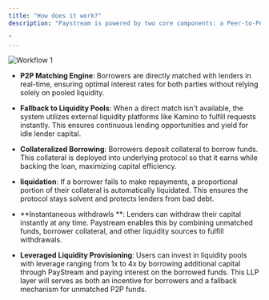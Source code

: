 ```yaml
---
title: "How does it work?"
description: "Paystream is powered by two core components: a Peer-to-Peer (P2P) Matching Engine and a set of integrated Underlying Markets.

"
---
```


![Workflow 1](./images/workflow-1.png)


- **P2P Matching Engine**: Borrowers are directly matched with lenders in real-time, ensuring optimal interest rates for both parties without relying solely on pooled liquidity.

- **Fallback to Liquidity Pools**: When a direct match isn't available, the system utilizes external liquidity platforms like Kamino to fulfill requests instantly. This ensures continuous lending opportunities and yield for idle lender capital.

- **Collateralized Borrowing**: Borrowers deposit collateral to borrow funds. This collateral is deployed into underlying protocol so that it earns while backing the loan, maximizing capital efficiency.

- **liquidation**: If a borrower fails to make repayments, a proportional portion of their collateral is automatically liquidated. This ensures the protocol stays solvent and protects lenders from bad debt.

- **Instantaneous withdrawls **: Lenders can withdraw their capital instantly at any time. Paystream enables this by combining unmatched funds, borrower collateral, and other liquidity sources to fulfill withdrawals.

- **Leveraged Liquidity Provisioning**: Users can invest in liquidity pools with leverage ranging from 1x to 4x by borrowing additional capital through PayStream and paying interest on the borrowed funds. This LLP layer will serves as both an incentive for borrowers and a fallback mechanism for unmatched P2P funds.